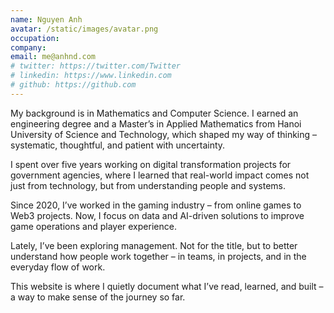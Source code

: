 ```yaml
---
name: Nguyen Anh
avatar: /static/images/avatar.png
occupation:
company: 
email: me@anhnd.com
# twitter: https://twitter.com/Twitter
# linkedin: https://www.linkedin.com
# github: https://github.com
---
```


My background is in Mathematics and Computer Science. I earned an engineering degree and a Master’s in Applied Mathematics from Hanoi University of Science and Technology, which shaped my way of thinking – systematic, thoughtful, and patient with uncertainty.

I spent over five years working on digital transformation projects for government agencies, where I learned that real-world impact comes not just from technology, but from understanding people and systems.

Since 2020, I’ve worked in the gaming industry – from online games to Web3 projects. Now, I focus on data and AI-driven solutions to improve game operations and player experience.

Lately, I’ve been exploring management. Not for the title, but to better understand how people work together – in teams, in projects, and in the everyday flow of work.

This website is where I quietly document what I’ve read, learned, and built – a way to make sense of the journey so far.
